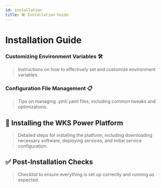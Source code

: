 ```yaml
---
id: installation
title: 🛠️ Installation Guide
---
```


# Installation Guide

### Customizing Environment Variables 🛠️

> Instructions on how to effectively set and customize environment variables.

### Configuration File Management 📋

> Tips on managing .yml/.yaml files, including common tweaks and optimizations.

## 🚀 Installing the WKS Power Platform

> Detailed steps for installing the platform, including downloading necessary software, deploying services, and initial service configuration.

## ✅ Post-Installation Checks

> Checklist to ensure everything is set up correctly and running as expected.